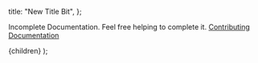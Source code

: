 
  title: "New Title Bit",
};

Incomplete Documentation. Feel free helping to complete it. [Contributing Documentation](/docs/Contributing/documentation)

  <DocLayout meta={meta}>
    <Card>
      <CardContent>{children}</CardContent>
    </Card>
  </DocLayout>
);
